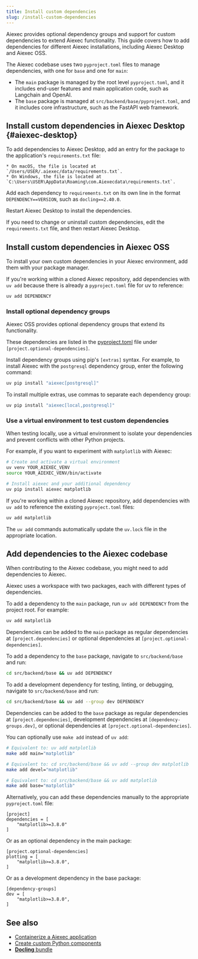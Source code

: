 ```yaml
---
title: Install custom dependencies
slug: /install-custom-dependencies
---
```


Aiexec provides optional dependency groups and support for custom dependencies to extend Aiexec functionality. This guide covers how to add dependencies for different Aiexec installations, including Aiexec Desktop and Aiexec OSS.

The Aiexec codebase uses two `pyproject.toml` files to manage dependencies, with one for `base` and one for `main`:

* The `main` package is managed by the root level `pyproject.toml`, and it includes end-user features and main application code, such as Langchain and OpenAI.
* The `base` package is managed at `src/backend/base/pyproject.toml`, and it includes core infrastructure, such as the FastAPI web framework.

## Install custom dependencies in Aiexec Desktop {#aiexec-desktop}

To add dependencies to Aiexec Desktop, add an entry for the package to the application's `requirements.txt` file:

    * On macOS, the file is located at `/Users/USER/.aiexec/data/requirements.txt`.
    * On Windows, the file is located at `C:\Users\USER\AppData\Roaming\com.Aiexecdata\requirements.txt`.

Add each dependency to `requirements.txt` on its own line in the format `DEPENDENCY==VERSION`, such as `docling==2.40.0`.

Restart Aiexec Desktop to install the dependencies.

If you need to change or uninstall custom dependencies, edit the `requirements.txt` file, and then restart Aiexec Desktop.

## Install custom dependencies in Aiexec OSS

To install your own custom dependencies in your Aiexec environment, add them with your package manager.

If you're working within a cloned Aiexec repository, add dependencies with `uv add` because there is already a `pyproject.toml` file for uv to reference:

```bash
uv add DEPENDENCY
```

### Install optional dependency groups

Aiexec OSS provides optional dependency groups that extend its functionality.

These dependencies are listed in the [pyproject.toml](https://gitlab.com/khulnasoft/aiexec/blob/main/pyproject.toml#L194) file under `[project.optional-dependencies]`.

Install dependency groups using pip's `[extras]` syntax. For example, to install Aiexec with the `postgresql` dependency group, enter the following command:

```bash
uv pip install "aiexec[postgresql]"
```

To install multiple extras, use commas to separate each dependency group:

```bash
uv pip install "aiexec[local,postgresql]"
```

### Use a virtual environment to test custom dependencies

When testing locally, use a virtual environment to isolate your dependencies and prevent conflicts with other Python projects.

For example, if you want to experiment with `matplotlib` with Aiexec:

```bash
# Create and activate a virtual environment
uv venv YOUR_AIEXEC_VENV
source YOUR_AIEXEC_VENV/bin/activate

# Install aiexec and your additional dependency
uv pip install aiexec matplotlib
```

If you're working within a cloned Aiexec repository, add dependencies with `uv add` to reference the existing `pyproject.toml` files:

```bash
uv add matplotlib
```

The `uv add` commands automatically update the `uv.lock` file in the appropriate location.

## Add dependencies to the Aiexec codebase

When contributing to the Aiexec codebase, you might need to add dependencies to Aiexec.

Aiexec uses a workspace with two packages, each with different types of dependencies.

To add a dependency to the `main` package, run `uv add DEPENDENCY` from the project root.
For example:

```bash
uv add matplotlib
```

Dependencies can be added to the `main` package as regular dependencies at `[project.dependencies]` or optional dependencies at `[project.optional-dependencies]`.

To add a dependency to the `base` package, navigate to `src/backend/base` and run:
```bash
cd src/backend/base && uv add DEPENDENCY
```

To add a development dependency for testing, linting, or debugging, navigate to `src/backend/base` and run:
```bash
cd src/backend/base && uv add --group dev DEPENDENCY
```

Dependencies can be added to the `base` package as regular dependencies at `[project.dependencies]`, development dependencies at `[dependency-groups.dev]`, or optional dependencies at `[project.optional-dependencies]`.

You can optionally use `make add` instead of `uv add`:

```bash
# Equivalent to: uv add matplotlib
make add main="matplotlib"

# Equivalent to: cd src/backend/base && uv add --group dev matplotlib
make add devel="matplotlib"

# Equivalent to: cd src/backend/base && uv add matplotlib
make add base="matplotlib"
```

Alternatively, you can add these dependencies manually to the appropriate `pyproject.toml` file:

```
[project]
dependencies = [
    "matplotlib>=3.8.0"
]
```

Or as an optional dependency in the main package:

```
[project.optional-dependencies]
plotting = [
    "matplotlib>=3.8.0",
]
```

Or as a development dependency in the base package:

```
[dependency-groups]
dev = [
    "matplotlib>=3.8.0",
]
```

## See also

* [Containerize a Aiexec application](/develop-application)
* [Create custom Python components](/components-custom-components)
* [**Docling** bundle](/integrations-docling)